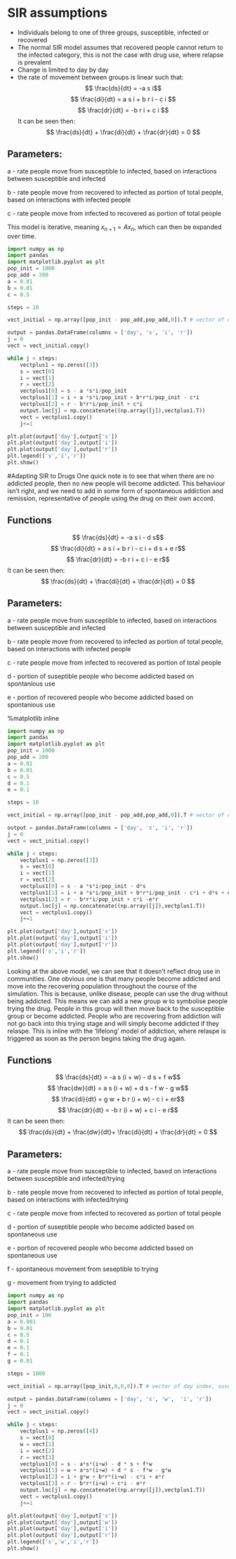 # SIR assumptions
- Individuals belong to one of three groups, susceptible, infected or recovered
- The normal SIR model assumes that recovered people cannot return to the infected category, this is not the case with drug use, where relapse is prevalent
- Change is limited to day by day
- the rate of movement between groups is linear such that:
$$ \frac{ds}{dt} = -a s i$$
$$ \frac{di}{dt} = a s i + b r i - c  i $$
$$ \frac{dr}{dt} =  -b r i + c i $$
It can be seen then:
$$ \frac{ds}{dt} + \frac{di}{dt} + \frac{dr}{dt} = 0 $$

## Parameters:
a - rate people move from susceptible to infected, based on interactions between susceptible and infected

b - rate people move from recovered to infected as portion of total people, based on interactions with infected people

c - rate people move from infected to recovered as portion of total people

This model is iterative, meaning $x_{n+1} = A x_n$, which can then be expanded over time.

```python
import numpy as np
import pandas
import matplotlib.pyplot as plt
pop_init = 1000
pop_add = 200
a = 0.01
b = 0.01
c = 0.5

steps = 10

vect_initial = np.array([pop_init - pop_add,pop_add,0]).T # vector of day index, suseptable, infected and recovered people

output = pandas.DataFrame(columns = ['day', 's', 'i', 'r'])
j = 0
vect = vect_initial.copy()

while j < steps:
    vectplus1 = np.zeros([3])
    s = vect[0]
    i = vect[1]
    r = vect[2]
    vectplus1[0] = s - a *s*i/pop_init
    vectplus1[1] = i + a *s*i/pop_init + b*r*i/pop_init - c*i
    vectplus1[2] = r - b*r*i/pop_init + c*i
    output.loc[j] = np.concatenate((np.array([j]),vectplus1.T))
    vect = vectplus1.copy()
    j+=1

plt.plot(output['day'],output['s'])
plt.plot(output['day'],output['i'])
plt.plot(output['day'],output['r'])
plt.legend(['s','i','r'])
plt.show()
```

#Adapting SIR to Drugs
One quick note is to see that when there are no addicted people, then no new people will become addicted. This behaviour isn't right, and we need to add in some form of spontaneous addiction and remission, representative of people using the drug on their own accord.

## Functions
$$ \frac{ds}{dt} = -a s i - d s$$
$$ \frac{di}{dt} = a s i + b r i - c  i  + d s + e r$$
$$ \frac{dr}{dt} =  -b r i + c i - e r$$
It can be seen then:
$$ \frac{ds}{dt} + \frac{di}{dt} + \frac{dr}{dt} = 0 $$

## Parameters:
a - rate people move from susceptible to infected, based on interactions between susceptible and infected

b - rate people move from recovered to infected as portion of total people, based on interactions with infected people

c - rate people move from infected to recovered as portion of total people

d - portion of suseptible people who become addicted based on spontanious use

e -  portion of recovered people who become addicted based on spontanious use

%matplotlib inline
```python
import numpy as np
import pandas
import matplotlib.pyplot as plt
pop_init = 1000
pop_add = 200
a = 0.01
b = 0.01
c = 0.5
d = 0.1
e = 0.1

steps = 10

vect_initial = np.array([pop_init - pop_add,pop_add,0]).T # vector of day index, suseptable, infected and recovered people

output = pandas.DataFrame(columns = ['day', 's', 'i', 'r'])
j = 0
vect = vect_initial.copy()

while j < steps:
    vectplus1 = np.zeros([3])
    s = vect[0]
    i = vect[1]
    r = vect[2]
    vectplus1[0] = s - a *s*i/pop_init - d*s
    vectplus1[1] = i + a *s*i/pop_init + b*r*i/pop_init - c*i + d*s + e*r
    vectplus1[2] = r - b*r*i/pop_init + c*i -e*r
    output.loc[j] = np.concatenate((np.array([j]),vectplus1.T))
    vect = vectplus1.copy()
    j+=1

plt.plot(output['day'],output['s'])
plt.plot(output['day'],output['i'])
plt.plot(output['day'],output['r'])
plt.legend(['s','i','r'])
plt.show()
```



Looking at the above model, we can see that it doesn't reflect drug use in communities. One obvious one is that many people become addicted and move into the recovering population throughout the course of the simulation. This is because, unlike disease, people can use the drug without being addicted. This means we can add a new group w to symbolise people trying the drug. People in this group will then move back to the susceptible group or become addicted. People who are recovering from addiction will not go back into this trying stage and will simply become addicted if they relaspe. This is inline with the 'lifelong' model of addiction, where relaspe is triggered as soon as the person begins taking the drug again.

## Functions
$$ \frac{ds}{dt} = -a s (i + w)  - d s + f w$$
$$ \frac{dw}{dt} =  a s (i + w) + d s - f w - g w$$
$$ \frac{di}{dt} = g w + b r (i + w) - c  i + er$$
$$ \frac{dr}{dt} = -b r (i + w) + c i - e r$$
It can be seen then:
$$ \frac{ds}{dt} + \frac{dw}{dt}+ \frac{di}{dt} + \frac{dr}{dt} = 0 $$

## Parameters:
a - rate people move from susceptible to infected, based on interactions between susceptible and infected/trying

b - rate people move from recovered to infected as portion of total people, based on interactions with infected/trying

c - rate people move from infected to recovered as portion of total people

d - portion of suseptible people who become addicted based on spontaneous use

e -  portion of recovered people who become addicted based on spontaneous use

f - spontaneous movement from seseptible to trying

g - movement from trying to addicted


```python
import numpy as np
import pandas
import matplotlib.pyplot as plt
pop_init = 100
a = 0.001
b = 0.01
c = 0.5
d = 0.1
e = 0.1
f = 0.1
g = 0.01

steps = 1000

vect_initial = np.array([pop_init,0,0,0]).T # vector of day index, suseptable, infected and recovered people

output = pandas.DataFrame(columns = ['day', 's', 'w',  'i', 'r'])
j = 0
vect = vect_initial.copy()

while j < steps:
    vectplus1 = np.zeros([4])
    s = vect[0]
    w = vect[1]
    i = vect[2]
    r = vect[3]
    vectplus1[0] = s - a*s*(i+w) - d * s + f*w
    vectplus1[1] = w + a*s*(i+w) + d * s - f*w - g*w
    vectplus1[2] = i + g*w + b*r*(i+w) - c*i + e*r
    vectplus1[3] = r - b*r*(i+w) + c*i - e*r
    output.loc[j] = np.concatenate((np.array([j]),vectplus1.T))
    vect = vectplus1.copy()
    j+=1

plt.plot(output['day'],output['s'])
plt.plot(output['day'],output['w'])
plt.plot(output['day'],output['i'])
plt.plot(output['day'],output['r'])
plt.legend(['s','w','i','r'])
plt.show()
```